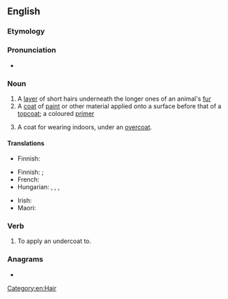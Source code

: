 ==English==

===Etymology===
{{prefix|en|under|coat}}

===Pronunciation===
* {{rhymes|en|əʊt|s=3}}

===Noun===
{{en-noun}}

# A [[layer]] of short hairs underneath the longer ones of an animal's [[fur]]
# A [[coat]] of [[paint]] or other material applied onto a surface before that of a [[topcoat]]; a coloured [[primer]]
# {{lb|en|obsolete}} A coat for wearing indoors, under an [[overcoat]].

====Translations====
{{trans-top|layer of soft hair}}
* Finnish: {{t|fi|aluskarva}}
{{trans-mid}}
{{trans-bottom}}

{{trans-top|coat of paint applied before a topcoat}}
* Finnish: {{t|fi|pohjamaali}} {{qualifier|primer}}; {{t|fi|välimaali}} {{qualifier|layer between primer and topcoat}}
* French: {{t+|fr|sous-couche|f}}
* Hungarian: {{t+|hu|alapozó}}, {{t|hu|[[alapozó]] [[festék]]/[[réteg]]}}, {{t+|hu|alapréteg}}, {{t+|hu|alapozás}}
{{trans-mid}}
* Irish: {{t|ga|fo-bhrat|m}}
* Maori: {{t|mi|kiriwai}}
{{trans-bottom}}

===Verb===
{{en-verb}}

# {{lb|en|transitive}} To apply an undercoat to.

===Anagrams===
* {{anagrams|en|a=acdenortu|read count|readcount}}

[[Category:en:Hair]]